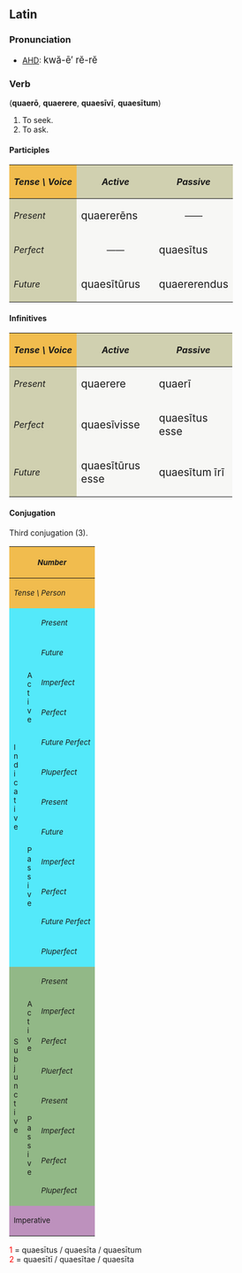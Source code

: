 ==Latin==
===Pronunciation===
*[[AHD]]: <big> kw&#259;-&#275;&prime; r&#277;-r&#277; </big>

===Verb===
('''quaer&#333;''', '''quaerere''', '''quaes&#299;v&#299;''', '''quaes&#299;tum''')
# To seek.
# To ask.

====Participles====
{| cellpadding="5" border="1"
!style="background:#F1BC4E;"| ''Tense \ Voice''
!style="background:#D0D0B0;"| ''Active''
!style="background:#D0D0B0;"| ''Passive''
|-
!style="background:#D0D0B0;"| ''Present''
|style="background:#F7F7F5;" width=125px| <big> quaerer&#275;ns
|style="background:#F7F7F5;" align="center" width=125px| &mdash;&mdash;
|-
!style="background:#D0D0B0;"| ''Perfect''
|style="background:#F7F7F5;" align="center"| &mdash;&mdash;
|style="background:#F7F7F5;"| <big> quaes&#299;tus
|-
!style="background:#D0D0B0;"| ''Future''
|style="background:#F7F7F5;"| <big> quaes&#299;t&#363;rus
|style="background:#F7F7F5;"| <big> quaererendus
|}

====Infinitives====
{| cellpadding="5" border="1"
!style="background:#F1BC4E;"| ''Tense \ Voice''
!style="background:#D0D0B0;"| ''Active''
!style="background:#D0D0B0;"| ''Passive''
|-
!style="background:#D0D0B0;"| ''Present''
|style="background:#F7F7F5;" width=125px| <big> quaerere
|style="background:#F7F7F5;" width=125px| <big> quaer&#299;
|-
!style="background:#D0D0B0;"| ''Perfect''
|style="background:#F7F7F5;"| <big> quaes&#299;visse
|style="background:#F7F7F5;"| <big> quaes&#299;tus esse
|-
!style="background:#D0D0B0;"| ''Future''
|style="background:#F7F7F5;"| <big> quaes&#299;t&#363;rus esse
|style="background:#F7F7F5;"| <big> quaes&#299;tum &#299;r&#299;
|}

====Conjugation====
Third conjugation (3).
{| border="1" cellpadding="2"
!style="background:#F1BC4E;" colspan=3| <small>''Number''
!style="background:#F1BC4E;" colspan=3| <small>''Singular''
!style="background:#F1BC4E;" colspan=3| <small>''Plural''
|-
!style="background:#F1BC4E;" colspan=3| <small>''Tense \ Person''
!style="background:#F1BC4E;"| <small>''1.''
!style="background:#F1BC4E;"| <small>''2.''
!style="background:#F1BC4E;"| <small>''3.''
!style="background:#F1BC4E;"| <small>''11.''
!style="background:#F1BC4E;"| <small>''22.''
!style="background:#F1BC4E;"| <small>''33.''
|-
!style="background:#54E9FA;" rowspan=12|<small>I<br>n<br>d<br>i<br>c<br>a<br>t<br>i<br>v<br>e
!style="background:#54E9FA;" rowspan=6|<small>A<br>c<br>t<br>i<br>v<br>e
!style="background:#54E9FA;"|<small>''Present''
|style="background:#FBFCE4;"|quaer&#333;
|style="background:#FBFCE4;"|quaeris
|style="background:#FBFCE4;"|quaerit
|style="background:#FBFCE4;"|quaerimus
|style="background:#FBFCE4;"|quaeritis
|style="background:#FBFCE4;"|quaerunt
|-
!style="background:#54E9FA;"| <small>''Future''
|style="background:#FBFCE4;"|quaeram
|style="background:#FBFCE4;"|quaer&#275;s
|style="background:#FBFCE4;"|quaeret
|style="background:#FBFCE4;"|quaer&#275;mus
|style="background:#FBFCE4;"|quaer&#275;tis
|style="background:#FBFCE4;"|quaerent
|-
!style="background:#54E9FA;"| <small>''Imperfect''
|style="background:#FBFCE4;"|quaer&#275;bam
|style="background:#FBFCE4;"|quaer&#275;b&#257;s
|style="background:#FBFCE4;"|quaer&#275;bat
|style="background:#FBFCE4;"|quaer&#275;b&#257;mus
|style="background:#FBFCE4;"|quaer&#275;b&#257;tis
|style="background:#FBFCE4;"|quaer&#275;bant
|-
!style="background:#54E9FA;"| <small>''Perfect''
|style="background:#FBFCE4;"|quaes&#299;v&#299;
|style="background:#FBFCE4;"|quaes&#299;vist&#299;
|style="background:#FBFCE4;"|quaes&#299;vit
|style="background:#FBFCE4;"|quaes&#299;vimus
|style="background:#FBFCE4;"|quaes&#299;vistis
|style="background:#FBFCE4;"|quaes&#299;v&#275;runt
|-
!style="background:#54E9FA;"| <small>''Future Perfect''
|style="background:#FBFCE4;"|quaes&#299;ver&#333;
|style="background:#FBFCE4;"|quaes&#299;veris
|style="background:#FBFCE4;"|quaes&#299;verit
|style="background:#FBFCE4;"|quaes&#299;verimus
|style="background:#FBFCE4;"|quaes&#299;veritis
|style="background:#FBFCE4;"|quaes&#299;verint
|-
!style="background:#54E9FA;"| <small>''Pluperfect''
|style="background:#FBFCE4;"|quaes&#299;veram
|style="background:#FBFCE4;"|quaes&#299;ver&#257;s
|style="background:#FBFCE4;"|quaes&#299;verat
|style="background:#FBFCE4;"|quaes&#299;ver&#257;mus
|style="background:#FBFCE4;"|quaes&#299;ver&#257;tis
|style="background:#FBFCE4;"|quaes&#299;verant
|-
!style="background:#54E9FA;" rowspan=6| <small>P<br>a<br>s<br>s<br>i<br>v<br>e
!style="background:#54E9FA;"|<small>''Present''
|style="background:#FBFCE4;"|quaeror
|style="background:#FBFCE4;"|quaereris
|style="background:#FBFCE4;"|quaeritur
|style="background:#FBFCE4;"|quaerimur
|style="background:#FBFCE4;"|quaerimin&#299;
|style="background:#FBFCE4;"|quaeruntur
|-
!style="background:#54E9FA;"|<small>''Future''
|style="background:#FBFCE4;"|quaerar
|style="background:#FBFCE4;"|quaer&#275;ris
|style="background:#FBFCE4;"|quaer&#275;tur
|style="background:#FBFCE4;"|quaer&#275;mur
|style="background:#FBFCE4;"|quaer&#275;min&#299;
|style="background:#FBFCE4;"|quaerentur
|-
!style="background:#54E9FA;"|<small>''Imperfect''
|style="background:#FBFCE4;"|quaer&#275;bar
|style="background:#FBFCE4;"|quaer&#275;b&#257;ris
|style="background:#FBFCE4;"|quaer&#275;b&#257;tur
|style="background:#FBFCE4;"|quaer&#275;b&#257;mur
|style="background:#FBFCE4;"|quaer&#275;b&#257;min&#299;
|style="background:#FBFCE4;"|quaer&#275;bantur
|-
!style="background:#54E9FA;"|<small>''Perfect''
|style="background:#FBFCE4;"|quaes&#299;tus<font color="red"><sup>1</sup></font><br>sum
|style="background:#FBFCE4;"|quaes&#299;tus<font color="red"><sup>1</sup></font><br>es
|style="background:#FBFCE4;"|quaes&#299;tus<font color="red"><sup>1</sup></font><br>est
|style="background:#FBFCE4;"|quaes&#299;t&#299; <font color="red"><sup>2</sup></font><br>sumus
|style="background:#FBFCE4;"|quaes&#299;t&#299; <font color="red"><sup>2</sup></font><br>estis
|style="background:#FBFCE4;"|quaes&#299;t&#299; <font color="red"><sup>2</sup></font><br>sunt
|-
!style="background:#54E9FA;"|<small>''Future Perfect''
|style="background:#FBFCE4;"|quaes&#299;tus<font color="red"><sup>1</sup></font><br>er&#333;
|style="background:#FBFCE4;"|quaes&#299;tus<font color="red"><sup>1</sup></font><br>eris
|style="background:#FBFCE4;"|quaes&#299;tus<font color="red"><sup>1</sup></font><br>erit
|style="background:#FBFCE4;"|quaes&#299;t&#299; <font color="red"><sup>2</sup></font><br>erimus
|style="background:#FBFCE4;"|quaes&#299;t&#299; <font color="red"><sup>2</sup></font><br>eritis
|style="background:#FBFCE4;"|quaes&#299;t&#299; <font color="red"><sup>2</sup></font><br>erunt
|-
!style="background:#54E9FA;"|<small>''Pluperfect''
|style="background:#FBFCE4;"|quaes&#299;tus<font color="red"><sup>1</sup></font><br>eram
|style="background:#FBFCE4;"|quaes&#299;tus<font color="red"><sup>1</sup></font><br>er&#257;s
|style="background:#FBFCE4;"|quaes&#299;tus<font color="red"><sup>1</sup></font><br>erat
|style="background:#FBFCE4;"|quaes&#299;t&#299; <font color="red"><sup>2</sup></font><br>er&#257;mus
|style="background:#FBFCE4;"|quaes&#299;t&#299; <font color="red"><sup>2</sup></font><br>er&#257;tis
|style="background:#FBFCE4;"|quaes&#299;t&#299; <font color="red"><sup>2</sup></font><br>erant
|-
!style="background:#92B887;" rowspan=8|<small>S<br>u<br>b<br>j<br>u<br>n<br>c<br>t<br>i<br>v<br>e
!style="background:#92B887;" rowspan=4|<small>A<br>c<br>t<br>i<br>v<br>e
!style="background:#92B887;"|<small>''Present''
|style="background:#E7FEE9;"| quaeram
|style="background:#E7FEE9;"| quaer&#257;s
|style="background:#E7FEE9;"| quaerat
|style="background:#E7FEE9;"| quaer&#257;mus
|style="background:#E7FEE9;"| quaer&#257;tis
|style="background:#E7FEE9;"| quaerant
|-
!style="background:#92B887;"|<small>''Imperfect''
|style="background:#E7FEE9;"| quaererem
|style="background:#E7FEE9;"| quaerer&#275;s
|style="background:#E7FEE9;"| quaereret
|style="background:#E7FEE9;"| quaerer&#275;mus
|style="background:#E7FEE9;"| quaerer&#275;tis
|style="background:#E7FEE9;"| quaererent
|-
!style="background:#92B887;"|<small>''Perfect''
|style="background:#E7FEE9;"| quaes&#299;verim
|style="background:#E7FEE9;"| quaes&#299;ver&#299;s
|style="background:#E7FEE9;"| quaes&#299;verit
|style="background:#E7FEE9;"| quaes&#299;ver&#299;mus
|style="background:#E7FEE9;"| quaes&#299;ver&#299;tis
|style="background:#E7FEE9;"| quaes&#299;verint
|-
!style="background:#92B887;"|<small>''Pluerfect''
|style="background:#E7FEE9;"| quaes&#299;vissem
|style="background:#E7FEE9;"| quaes&#299;viss&#275;s
|style="background:#E7FEE9;"| quaes&#299;visset
|style="background:#E7FEE9;"| quaes&#299;viss&#275;mus
|style="background:#E7FEE9;"| quaes&#299;viss&#275;tis
|style="background:#E7FEE9;"| quaes&#299;vissent
|-
!style="background:#92B887;" rowspan=4|<small>P<br>a<br>s<br>s<br>i<br>v<br>e
!style="background:#92B887;"|<small>''Present''
|style="background:#E7FEE9;"| quaerar
|style="background:#E7FEE9;"| quaer&#257;ris
|style="background:#E7FEE9;"| quaer&#257;tur
|style="background:#E7FEE9;"| quaer&#257;mur
|style="background:#E7FEE9;"| quaer&#257;min&#299;
|style="background:#E7FEE9;"| quaerantur
|-
!style="background:#92B887;"|<small>''Imperfect''
|style="background:#E7FEE9;"| quaererer
|style="background:#E7FEE9;"| quaerer&#275;ris
|style="background:#E7FEE9;"| quaerer&#275;tur
|style="background:#E7FEE9;"| quaerer&#275;mur
|style="background:#E7FEE9;"| quaerer&#275;min&#299;
|style="background:#E7FEE9;"| quaererentur
|-
!style="background:#92B887;"|<small>''Perfect''
|style="background:#E7FEE9;"|quaes&#299;tus<font color="red"><sup>1</sup></font><br>sim
|style="background:#E7FEE9;"|quaes&#299;tus<font color="red"><sup>1</sup></font><br>s&#299;s
|style="background:#E7FEE9;"|quaes&#299;tus<font color="red"><sup>1</sup></font><br>sit
|style="background:#E7FEE9;"|quaes&#299;t&#299; <font color="red"><sup>2</sup></font><br>s&#299;mus
|style="background:#E7FEE9;"|quaes&#299;t&#299; <font color="red"><sup>2</sup></font><br>s&#299;tis
|style="background:#E7FEE9;"|quaes&#299;t&#299; <font color="red"><sup>2</sup></font><br>sint
|-
!style="background:#92B887;"|<small>''Pluperfect''
|style="background:#E7FEE9;"|quaes&#299;tus<font color="red"><sup>1</sup></font><br>essem
|style="background:#E7FEE9;"|quaes&#299;tus<font color="red"><sup>1</sup></font><br>ess&#275;s
|style="background:#E7FEE9;"|quaes&#299;tus<font color="red"><sup>1</sup></font><br>esset
|style="background:#E7FEE9;"|quaes&#299;t&#299; <font color="red"><sup>2</sup></font><br>ess&#275;mus
|style="background:#E7FEE9;"|quaes&#299;t&#299; <font color="red"><sup>2</sup></font><br>ess&#275;tis
|style="background:#E7FEE9;"|quaes&#299;t&#299; <font color="red"><sup>2</sup></font><br>essent
|-
!style="background:#BD91BD;" colspan=3| <small>Imperative
|style="background:#FCF2E9;" align="center"|&mdash;&mdash;
|style="background:#FCF2E9;"| quaere
|style="background:#FCF2E9;" align="center"|&mdash;&mdash;
|style="background:#FCF2E9;" align="center"|&mdash;&mdash;
|style="background:#FCF2E9;"| quaerite
|style="background:#FCF2E9;" align="center"|&mdash;&mdash;
|}
<font color="red"> 1 </font> = quaes&#299;tus / quaes&#299;ta / quaes&#299;tum <br>
<font color="red"> 2 </font> = quaes&#299;t&#299; / quaes&#299;tae / quaes&#299;ta  <br>